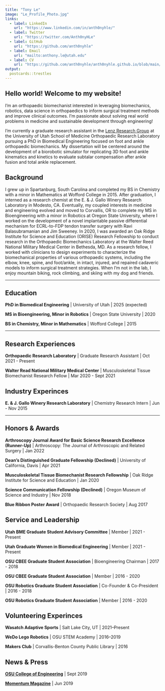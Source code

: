 ```yaml
---
title: "Tony Le"
image: "Le_Profile_Photo.jpg"
links:
  - label: LinkedIn
    url: "https://www.linkedin.com/in/anth0nyhle/"
  - label: Twitter
    url: "https://twitter.com/Anth0nyHLe"
  - label: GitHub
    url: "https://github.com/anth0nyhle"
  - label: Email
    url: "mailto:anthony.le@utah.edu"
  - label: CV
    url: "https://github.com/anth0nyhle/anth0nyhle.github.io/blob/main/Le_CV_20230113.pdf"
output:
  postcards::trestles
---
```

 
## Hello world! Welcome to my website!

I'm an orthopaedic biomechanist interested in leveraging biomechanics, robotics, data science in orthopaedics to inform surgical treatment methods and improve clinical outcomes. I'm passionate about solving real world problems in medicine and sustainable development through engineering!

I'm currently a graduate research assistant in the [Lenz Research Group](https://medicine.utah.edu/orthopaedics/research/labs/harold-dunn/groups/lenz) at the University of Utah School of Medicine Orthopaedic Research Laboratory pursuing a PhD in Biomedical Engineering focused on foot and ankle orthopaedic biomechanics. My dissertation will be centered around the development of a biorobotic simulator for replicating 3D foot and ankle kinematics and kinetics to evaluate subtalar compensation after ankle fusion and total ankle replacement.

## Background

I grew up in Spartanburg, South Carolina and completed my BS in Chemistry with a minor in Mathematics at Wofford College in 2015. After graduation, I interned as a research chemist at the E. & J. Gallo Winery Research Laboratory in Modesto, CA. Eventually, my coupled interests in medicine and engineering evolved and moved to Corvallis, OR to complete my MS in Bioengineering with a minor in Robotics at Oregon State University, where I worked on the development of a novel implantable passive differential mechanism for ECRL-to-FDP tendon transfer surgery with Ravi Balasubramanian and Jim Sweeney. In 2020, I was awarded an Oak Ridge Institute for Science and Education (ORISE) Research Fellowship to conduct research in the Orthopaedic Biomechanics Laboratory at the Walter Reed National Military Medical Center in Bethesda, MD. As a research fellow, I worked with clinicians to design experiments to characterize the biomechanical properties of various orthopaedic systems, including the elbow, knee, spine, and foot/ankle, in intact, injured, and repaired cadaveric models to inform surgical treatment strategies. When I'm not in the lab, I enjoy mountain biking, rock climbing, and skiing with my dog and friends.

***

## Education

**PhD in Biomedical Engineering** | University of Utah | 2025 (expected)

**MS in Bioengineering, Minor in Robotics** | Oregon State University | 2020

**BS in Chemistry, Minor in Mathematics** | Wofford College | 2015

***

## Research Experiences

**Orthopaedic Research Laboratory** | Graduate Research Assistant | Oct 2021 - Present

**Walter Read National Military Medical Center** | Musculoskeletal Tissue Biomechanist Research Fellow | Mar 2020 - Sept 2021


## Industry Experinces

**E. & J. Gallo Winery Research Laboratory** | Chemistry Research Intern | Jun - Nov 2015

***

## Honors & Awards

**Arthroscopy Journal Award for Basic Science Research Excellence (Runner-Up)** | Arthroscopy: The Journal of Arthroscopic and Related Surgery | Jan 2022 

**Dean's Distinguished Graduate Fellowship (Declined)** | University of California, Davis | Apr 2021

**Musculoskeletal Tissue Biomechanist Research Fellowship** | Oak Ridge Institute for Science and Education | Jan 2020

**Science Communication Fellowship (Declined)** | Oregon Museum of Science and Industry | Nov 2018

**Blue Ribbon Poster Award** | Orthopaedic Research Society | Aug 2017



## Service and Leadership

**Utah BME Graduate Student Advisory Committee** | Member | 2021 - Present

**Utah Graduate Women in Biomedical Engineering** | Member | 2021 - Present

**OSU CBEE Graduate Student Association** | Bioengineering Chairman | 2017 - 2018

**OSU CBEE Graduate Student Association** | Member | 2016 - 2020

**OSU Robotics Graduate Student Association** | Co-Founder & Co-President | 2016 - 2018

**OSU Robotics Graduate Student Association** | Member | 2016 - 2020



## Volunteering Experinces

**Wasatch Adaptive Sports** | Salt Lake City, UT | 2021--Present

**WeDo Lego Robotics** | OSU STEM Academy | 2016--2019

**Makers Club** | Corvallis-Benton County Public Library | 2016



## News & Press

[**OSU College of Engineering**](https://cbee.oregonstate.edu/node/809) | Sept 2019

[**Momentum Magazine**](http://www.journalgraphicsdigitalpublications.com/epubs/OSUALUMNIASSOCIATIONINC/MomentumSpring2019/viewer/desktop/) | Jun 2019

